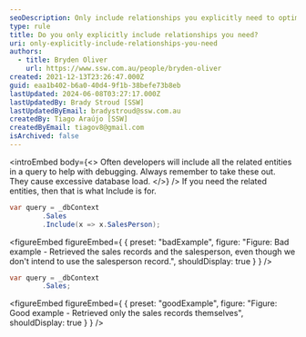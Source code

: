 ```yaml
---
seoDescription: Only include relationships you explicitly need to optimize database performance and reduce load.
type: rule
title: Do you only explicitly include relationships you need?
uri: only-explicitly-include-relationships-you-need
authors:
  - title: Bryden Oliver
    url: https://www.ssw.com.au/people/bryden-oliver
created: 2021-12-13T23:26:47.000Z
guid: eaa1b402-b6a0-40d4-9f1b-38befe73b8eb
lastUpdated: 2024-06-08T03:27:17.000Z
lastUpdatedBy: Brady Stroud [SSW]
lastUpdatedByEmail: bradystroud@ssw.com.au
createdBy: Tiago Araújo [SSW]
createdByEmail: tiagov8@gmail.com
isArchived: false
---
```


<introEmbed
  body={<>
Often developers will include all the related entities in a query to help with debugging. Always remember to take these out. They cause excessive database load.
  </>}
/>
If you need the related entities, then that is what Include is for.

```cs
var query = _dbContext
        .Sales
        .Include(x => x.SalesPerson);
```

<figureEmbed figureEmbed={ {
  preset: "badExample",
  figure: "Figure: Bad example - Retrieved the sales records and the salesperson, even though we don't intend to use the salesperson record.",
  shouldDisplay: true
} } />


```cs
var query = _dbContext
        .Sales;
```

<figureEmbed figureEmbed={ {
  preset: "goodExample",
  figure: "Figure: Good example - Retrieved only the sales records themselves",
  shouldDisplay: true
} } />
